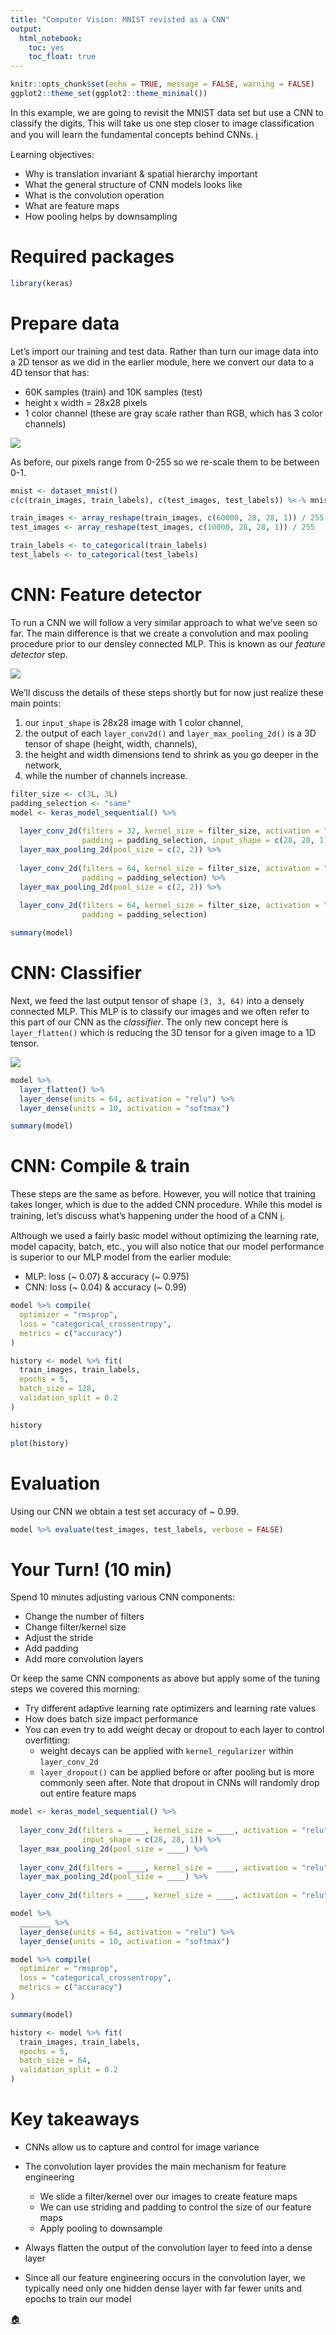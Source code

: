 ```yaml
---
title: "Computer Vision: MNIST revisted as a CNN"
output:
  html_notebook:
    toc: yes
    toc_float: true
---
```


```r
knitr::opts_chunk$set(echo = TRUE, message = FALSE, warning = FALSE)
ggplot2::theme_set(ggplot2::theme_minimal())
```

In this example, we are going to revisit the MNIST data set but use a CNN to 
classify the digits. This will take us one step closer to image classification 
and you will learn the fundamental concepts behind CNNs. [ℹ️](https://misk-data-science.github.io/misk-dl/02-computer-vision.html)

Learning objectives:

- Why is translation invariant & spatial hierarchy important
- What the general structure of CNN models looks like
- What is the convolution operation
- What are feature maps
- How pooling helps by downsampling

# Required packages

```r
library(keras)
```

# Prepare data

Let's import our training and test data. Rather than turn our image data into a 
2D tensor as we did in the earlier module, here we convert our data to a 4D 
tensor that has:

- 60K samples (train) and 10K samples (test)
- height x width = 28x28 pixels
- 1 color channel (these are gray scale rather than RGB, which has 3 color
  channels)

![](images/4D_tensor.png)

As before, our pixels range from 0-255 so we re-scale them to be between 0-1.

```r
mnist <- dataset_mnist()
c(c(train_images, train_labels), c(test_images, test_labels)) %<-% mnist

train_images <- array_reshape(train_images, c(60000, 28, 28, 1)) / 255
test_images <- array_reshape(test_images, c(10000, 28, 28, 1)) / 255

train_labels <- to_categorical(train_labels)
test_labels <- to_categorical(test_labels)
```

# CNN: Feature detector

To run a CNN we will follow a very similar approach to what we've seen so far. 
The main difference is that we create a convolution and max pooling procedure 
prior to our densley connected MLP. This is known as our _feature detector_ step. 

![](images/CNN-feat-extract.png)

We'll discuss the details of these steps shortly but for now just realize these 
main points:

1. our `input_shape` is 28x28 image with 1 color channel,
2. the output of each `layer_conv2d()` and `layer_max_pooling_2d()` is a 3D 
   tensor of shape (height, width, channels),
3. the height and width dimensions tend to shrink as you go deeper in the network,
4. while the number of channels increase.

```r

filter_size <- c(3L, 3L)
padding_selection <- "same"
model <- keras_model_sequential() %>%
  
  layer_conv_2d(filters = 32, kernel_size = filter_size, activation = "relu", 
                padding = padding_selection, input_shape = c(28, 28, 1)) %>%
  layer_max_pooling_2d(pool_size = c(2, 2)) %>%
  
  layer_conv_2d(filters = 64, kernel_size = filter_size, activation = "relu", 
                padding = padding_selection) %>%
  layer_max_pooling_2d(pool_size = c(2, 2)) %>%
  
  layer_conv_2d(filters = 64, kernel_size = filter_size, activation = "relu", 
                padding = padding_selection)

summary(model)
```

# CNN: Classifier

Next, we feed the last output tensor of shape `(3, 3, 64)` into a densely 
connected MLP. This MLP is to classify our images and we often refer to this 
part of our CNN as the _classifier_. The only new concept here is `layer_flatten()` 
which is reducing the 3D tensor for a given image to a 1D tensor.

![](images/CNN-classifier.png)

```r
model %>%
  layer_flatten() %>%
  layer_dense(units = 64, activation = "relu") %>%
  layer_dense(units = 10, activation = "softmax")

summary(model)
```

# CNN: Compile & train

These steps are the same as before. However, you will notice that training takes 
longer, which is due to the added CNN procedure. While this model is training,
let's discuss what's happening under the hood of a CNN [ℹ️](https://misk-data-science.github.io/misk-dl/02-computer-vision.html#13).

Although we used a fairly basic model without optimizing the learning rate,
model capacity, batch, etc., you will also notice that our model performance is
superior to our MLP model from the earlier module:

- MLP: loss (~ 0.07) & accuracy (~ 0.975)
- CNN: loss (~ 0.04) & accuracy (~ 0.99) 

```r
model %>% compile(
  optimizer = "rmsprop",
  loss = "categorical_crossentropy",
  metrics = c("accuracy")
)

history <- model %>% fit(
  train_images, train_labels,
  epochs = 5, 
  batch_size = 128,
  validation_split = 0.2
)
```

```r
history
```

```r
plot(history)
```

# Evaluation

Using our CNN we obtain a test set accuracy of ~ 0.99.

```r
model %>% evaluate(test_images, test_labels, verbose = FALSE)
```

# Your Turn! (10 min)

Spend 10 minutes adjusting various CNN components:

- Change the number of filters
- Change filter/kernel size
- Adjust the stride
- Add padding
- Add more convolution layers

Or keep the same CNN components as above but apply some of the tuning steps we
covered this morning:

- Try different adaptive learning rate optimizers and learning rate values
- How does batch size impact performance
- You can even try to add weight decay or dropout to each layer to control
  overfitting:
    - weight decays can be applied with `kernel_regularizer` within `layer_conv_2d`
    - `layer_dropout()` can be applied before or after pooling but is more commonly
       seen after. Note that dropout in CNNs will randomly drop out entire
       feature maps

```r
model <- keras_model_sequential() %>%
  
  layer_conv_2d(filters = ____, kernel_size = ____, activation = "relu", 
                input_shape = c(28, 28, 1)) %>%
  layer_max_pooling_2d(pool_size = ____) %>%
  
  layer_conv_2d(filters = ____, kernel_size = ____, activation = "relu") %>%
  layer_max_pooling_2d(pool_size = ____) %>%
  
  layer_conv_2d(filters = ____, kernel_size = ____, activation = "relu")

model %>%
  _______ %>%
  layer_dense(units = 64, activation = "relu") %>%
  layer_dense(units = 10, activation = "softmax")

model %>% compile(
  optimizer = "rmsprop",
  loss = "categorical_crossentropy",
  metrics = c("accuracy")
)

summary(model)
```

```r
history <- model %>% fit(
  train_images, train_labels,
  epochs = 5, 
  batch_size = 64,
  validation_split = 0.2
)
```

# Key takeaways

* CNNs allow us to capture and control for image variance

* The convolution layer provides the main mechanism for feature engineering
   - We slide a filter/kernel over our images to create feature maps
   - We can use striding and padding to control the size of our feature maps
   - Apply pooling to downsample
   
* Always flatten the output of the convolution layer to feed into a dense layer

* Since all our feature engineering occurs in the convolution layer, we typically
  need only one hidden dense layer with far fewer units and epochs to train our
  model
  
[🏠](https://github.com/misk-data-science/misk-dl)
